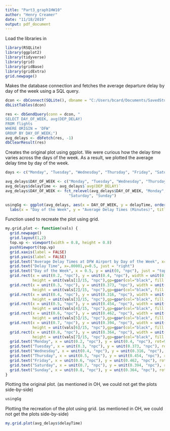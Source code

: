 ```yaml
---
title: "Part3_graph1HW10"
author: "Henry Creamer"
date: "11/18/2019"
output: pdf_document
---
```


Load the libraries in
```r
library(RSQLite)
library(ggplot2)
library(tidyverse)
library(grid)
library(gridBase)
library(gridExtra)
grid.newpage()
```


Makes the database connection and fetches the average departure delay by day of the week using a SQL query.
```r
dcon <- dbConnect(SQLite(), dbname = "C:/Users/bcard/Documents/SavedStuff/Stat405/group10.db")
dbListTables(dcon)

res <- dbSendQuery(conn = dcon, "
SELECT DAY_OF_WEEK, avg(DEP_DELAY)
FROM flights
WHERE ORIGIN = 'DFW' 
GROUP BY DAY_OF_WEEK;")
avg_delays <- dbFetch(res, -1)
dbClearResult(res)
```

Creates the original plot using ggplot. We were curious how the delay time varies across the days of the week. As a result, we plotted the average delay time by day of the week.
```r
days <- c("Monday", "Tuesday", "Wednesday", "Thursday", "Friday", "Saturday", "Sunday")

avg_delays$DAY_OF_WEEK <- c("Monday", "Tuesday", "Wednesday", "Thursday", "Friday", "Saturday", "Sunday")
avg_delays$delayTime <- avg_delays$`avg(DEP_DELAY)`
avg_delays$DAY_OF_WEEK <- fct_relevel(avg_delays$DAY_OF_WEEK, "Monday", "Tuesday", "Wednesday", "Thursday", "Friday", 
                            "Saturday", "Sunday")

usingGg <- ggplot(avg_delays, aes(x = DAY_OF_WEEK, y = delayTime, order(days))) + geom_bar(stat = "identity", fill = "red", width = 0.5, color = "black") + 
  labs(x = "Day of the Week", y = "Average Delay Times (Minutes)", title = "Average Delay Times at DFW Airport by Day of the Week")
```


Function used to recreate the plot using grid.
```r
my.grid.plot <- function(vals) {
  grid.newpage()
  grid.layout(1,2)
  top.vp <- viewport(width = 0.8, height = 0.8)
  pushViewport(top.vp)
  grid.xaxis(label = FALSE)
  grid.yaxis(label = FALSE)
  grid.text("Average Delay Times at DFW Airport by Day of the Week", x=.4,y=1.0)
  grid.text("Delay Time", x=.00001,y=0.5, just = "right")
  grid.text("Day of the Week", x = 0.5, y = unit(0, "npc"), just = "top")
  grid.rect(x = unit(0.2, "npc"), y = unit(0.4, "npc"), width = unit(0.2/3, "npc"),
            height = unit(vals[1]/15, "npc"),gp=gpar(col="black", fill = "red")) 
  grid.rect(x = unit(0.3, "npc"), y = unit(0.373, "npc"), width = unit(0.2/3, "npc"),
            height = unit(vals[2]/15, "npc"),gp=gpar(col="black", fill = "red")) 
  grid.rect(x = unit(0.4, "npc"), y = unit(0.316, "npc"), width = unit(0.2/3, "npc"),
            height = unit(vals[3]/15, "npc"),gp=gpar(col="black", fill = "red")) 
  grid.rect(x = unit(0.5, "npc"), y = unit(0.454, "npc"), width = unit(0.2/3, "npc"),
            height = unit(vals[4]/15, "npc"),gp=gpar(col="black", fill = "red")) 
  grid.rect(x = unit(0.6, "npc"), y = unit(0.462, "npc"), width = unit(0.2/3, "npc"),
            height = unit(vals[5]/15, "npc"),gp=gpar(col="black", fill = "red")) 
  grid.rect(x = unit(0.7, "npc"), y = unit(0.394, "npc"), width = unit(0.2/3, "npc"),
            height = unit(vals[6]/15, "npc"),gp=gpar(col="black", fill = "red")) 
  grid.rect(x = unit(0.8, "npc"), y = unit(0.364, "npc"), width = unit(0.2/3, "npc"),
            height = unit(vals[7]/15, "npc"),gp=gpar(col="black", fill = "red"))
  grid.text("Monday", x = unit(0.2, "npc"), y = unit(0.4, "npc"), rot=90)
  grid.text("Tuesday", x = unit(0.3, "npc"), y = unit(0.373, "npc"), rot = 90)
  grid.text("Wednesday", x = unit(0.4, "npc"), y = unit(0.316, "npc"), rot = 90)
  grid.text("Thursday", x = unit(0.5, "npc"), y = unit(0.454, "npc"), rot = 90)
  grid.text("Friday", x = unit(0.6, "npc"), y = unit(0.462, "npc"), rot = 90)
  grid.text("Saturday", x = unit(0.7, "npc"), y = unit(0.394, "npc"), rot = 90)
  grid.text("Sunday", x = unit(0.8, "npc"), y = unit(0.364, "npc"), rot = 90)
}
```

Plotting the original plot. (as mentioned in OH, we could not get the plots side-by-side)
```r
usingGg
```

Plotting the recreation of the plot using grid. (as mentioned in OH, we could not get the plots side-by-side)
```r
my.grid.plot(avg_delays$delayTime)
```

